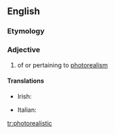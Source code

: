 ==English==

===Etymology===
{{prefix|photo|realistic}}

===Adjective===
{{en-adj}}

# {{art}} of or pertaining to [[photorealism]]

====Translations====
{{trans-top|art: of or pertaining to photorealism}}
* Irish: {{t|ga|fótairéalaíoch}}
{{trans-mid}}
* Italian: {{t|it|fotorealistico}}
{{trans-bottom}}

[[tr:photorealistic]]